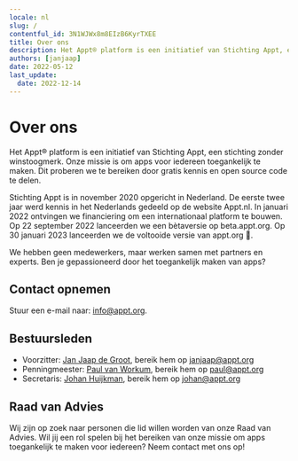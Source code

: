 ```yaml
---
locale: nl
slug: /
contentful_id: 3N1WJWx8m8EIzB6KyrTXEE
title: Over ons
description: Het Appt® platform is een initiatief van Stichting Appt, een stichting zonder winstoogmerk.
authors: [janjaap]
date: 2022-05-12
last_update:
  date: 2022-12-14
---
```


# Over ons

Het Appt® platform is een initiatief van Stichting Appt, een stichting zonder winstoogmerk. Onze missie is om apps voor iedereen toegankelijk te maken. Dit proberen we te bereiken door gratis kennis en open source code te delen.

Stichting Appt is in november 2020 opgericht in Nederland. De eerste twee jaar werd kennis in het Nederlands gedeeld op de website Appt.nl. In januari 2022 ontvingen we financiering om een internationaal platform te bouwen. Op 22 september 2022 lanceerden we een bètaversie op beta.appt.org. Op 30 januari 2023 lanceerden we de voltooide versie van appt.org 🎉.

We hebben geen medewerkers, maar werken samen met partners en experts. Ben je gepassioneerd door het toegankelijk maken van apps?

<CustomLink url="https://appt.li/slack" label="Word lid van onze community" external={true} appearance="primary button" />

## Contact opnemen

Stuur een e-mail naar: [info@appt.org](mailto:info@appt.org).

## Bestuursleden

- Voorzitter: [Jan Jaap de Groot](https://www.linkedin.com/in/jan-jaap/), bereik hem op [janjaap@appt.org](mailto:janjaap@appt.org)
- Penningmeester: [Paul van Workum](https://www.linkedin.com/in/paulvanworkum/), bereik hem op [paul@appt.org](mailto:paul@appt.org)
- Secretaris: [Johan Huijkman](https://www.linkedin.com/in/johanhuijkman/), bereik hem op [johan@appt.org](mailto:johan@appt.org)

## Raad van Advies

Wij zijn op zoek naar personen die lid willen worden van onze Raad van Advies. Wil jij een rol spelen bij het bereiken van onze missie om apps toegankelijk te maken voor iedereen? Neem contact met ons op!

